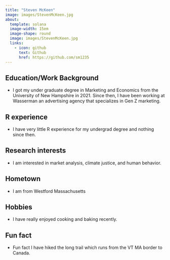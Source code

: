 ```yaml
---
title: "Steven McKeen"
image: images/StevenMcKeen.jpg
about:
  template: solana
  image-width: 15em
  image-shape: round
  image: images/StevenMcKeen.jpg
  links:
    - icon: github
      text: Github
      href: https://github.com/sm1235
---
```

  
## Education/Work Background

- I got my under graduate degree in Marketing and Economics from the University of New Hampshire in 2021. Since then, I have been working at Wasserman an advertising agency that specializes in Gen Z marketing. 

## R experience

-  I have very little R experience for my undergrad degree and nothing since then. 

## Research interests

- I am interested in market analysis, climate justice, and human behavior. 

## Hometown 

- I am from Westford Massachusetts 

## Hobbies

-  I have really enjoyed cooking and baking recently. 

## Fun fact 

- Fun fact I have hiked the long trail which runs from the VT MA border to Canada.

